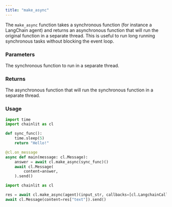 ```yaml
---
title: "make_async"
---
```


The `make_async` function takes a synchronous function (for instance a LangChain agent) and returns an asynchronous function that will run the original function in a separate thread.
This is useful to run long running synchronous tasks without blocking the event loop.

### Parameters

<ParamField path="func" type="Callable">
  The synchronous function to run in a separate thread.
</ParamField>

### Returns

<ResponseField name="async_function" type="Coroutine" required>
  The asynchronous function that will run the synchronous function in a separate
  thread.
</ResponseField>

### Usage

```python Pure Python
import time
import chainlit as cl

def sync_func():
    time.sleep(5)
    return "Hello!"

@cl.on_message
async def main(message: cl.Message):
    answer = await cl.make_async(sync_func)()
    await cl.Message(
        content=answer,
    ).send()
```

```python LangChain agent
import chainlit as cl

res = await cl.make_async(agent)(input_str, callbacks=[cl.LangchainCallbackHandler()])
await cl.Message(content=res["text"]).send()
```
